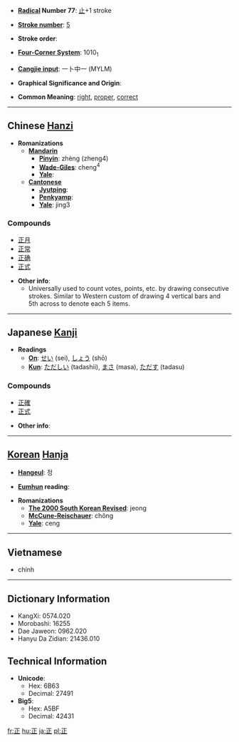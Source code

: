 * '''[[Wiktionary:Chinese radical index| Radical]] Number 77''': [[Wiktionary:Chinese radical index 止|止]]+1 stroke

* '''[[Wiktionary:Chinese total strokes index|Stroke number]]''': [[Wiktionary:Chinese total strokes index 5|5]]

* '''Stroke order''': 

* '''[[Wiktionary:Chinese four corner index|Four-Corner System]]''': 1010<sub>1</sub>

* '''[[Wiktionary:Chinese Cangjie index|Cangjie input]]''': 一卜中一 (MYLM)

* '''Graphical Significance and Origin''': 

* '''Common Meaning''': [[right]], [[proper]], [[correct]]

----

== Chinese [[Hanzi]] ==

* '''Romanizations'''
** '''[[Mandarin]]'''
*** '''[[Pinyin]]''': zhèng (zheng4)
*** '''[[Wade-Giles]]''': cheng<sup>4</sup>
*** '''[[Yale]]''': 
** '''[[Cantonese]]'''
*** '''[[Jyutping]]''':
*** '''[[Penkyamp]]''': 
*** '''[[Yale]]''': jing3

===Compounds===
*[[正月]]
*[[正常]]
*[[正确]]
*[[正式]]

* '''Other info''': 
** Universally used to count votes, points, etc. by drawing consecutive strokes. Similar to Western custom of drawing 4 vertical bars and 5th across to denote each 5 items.

----

== Japanese [[Kanji]] ==

* '''Readings'''
** '''[[On]]''': [[せい]] (sei), [[しょう]] (shō)
** '''[[Kun]]''': [[ただしい]] (tadashii), [[まさ]] (masa), [[ただす]] (tadasu)

===Compounds===
*[[正確]]
*[[正式]]

* '''Other info''':  

----

== [[Korean]] [[Hanja]] ==

* '''[[Hangeul]]''': 정

* '''[[Eumhun]] reading''': 

* '''Romanizations'''
** '''[[The 2000 South Korean Revised Romanization|The 2000 South Korean Revised]]''': jeong
** '''[[McCune-Reischauer]]''': chŏng
** '''[[Yale]]''': ceng

----

==Vietnamese==

* chính

----

== Dictionary Information ==

* KangXi: 0574.020
* Morobashi: 16255
* Dae Jaweon: 0962.020
* Hanyu Da Zidian: 21436.010

== Technical Information ==

* '''Unicode''':
** Hex: 6B63
** Decimal: 27491
* '''Big5''':
** Hex: A5BF
** Decimal: 42431

[[fr:正]]
[[hu:正]]
[[ja:正]]
[[pl:正]]